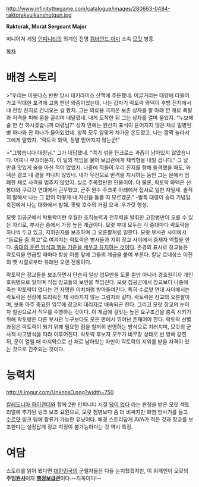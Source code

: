 http://www.infinitythegame.com/catalogue/images/280663-0484-raktorakvulkanshotgun.jpg

'''Raktorak, Morat Sergeant Major'''

미니어쳐 게임 [[인피니티(게임)|인피니티]]의 외계인 진영 [[컴바인드 아미]] 소속 [[모랏 침공군|모랏]] 병종.

[[목차]]

= 배경 스토리 =

>"우리는 미옷나스 반란 당시 테키라미스 산맥에 주둔했네. 이글거리는 태양에 타들어가고 막대한 포격에 고통 받던 와중이었는데, 나는 갑자기 락토락 와덱이 후방 진지에서 내 전방 진지로 건너오는 걸 봤지. 그는 의료용 극저온 보존 상자를 팔 아래 낀 채로 폭발과 저격을 피해 몸을 굴리며 내달렸네. 내게 도착한 뒤 그는 상자를 열며 물었지. "누보에 술 한 잔 하시겠습니까 대령님?" 상자 안에는 원산지 표식이 뜯어지지 않은 채로 밀병된 병 하나와 잔 하나가 들어있었네. 양쪽 모두 알맞게 차가운 온도였고. 나는 깜짝 놀라서 그에게 말했지. "락토락 와덱, 정말 믿어지지 않는군!" 
 
>"그렇습니다 대령님." 그가 대답했네. "여기 섞을 탄크로스 과즙이 남아있지 않았습니다. 어찌나 부끄러운지. 이 일의 책임을 물어 보급관에게 채찍형을 내릴 겁니다." 그 날 만큼 맛있게 술을 마신 적이 없었지. 나중에 적들이 우리 진지를 향해 돌격했을 때도, 와덱은 결코 내 곁을 떠나지 않았네. 내가 무전으로 반격을 지시하는 동안 그는 문에서 엄폐한 채로 사격을 멈추지 않았지. 실로 주목할만한 인물이야. 아 물론, 락토락 와덱은 선봉대와 쿠르갓 연대에서 근무했고, 군주 원수 주크롯 아래에서 집사로 일한 자일세. 솔직히 말해서 나는 그 없이 어떻게 내 자신을 돌볼 지 모르겠군." -발톡 대령이 승리 기념일 축전에서 나눈 대화에서 발췌. 핏빛 호수의 거점 요새. 우가랏 행성.


모랏 침공군에서 락토락이란 우월한 조직능력과 전투력을 발휘한 고참병만이 오를 수 있는 자리로, 부사관 중에서 가장 높은 계급이다. 모랏 부대 모두는 각 중대마다 락토락을 하나씩 두고 있고, 지휘권자를 보조하며 그 오른팔처럼 일한다. 모랏 부사관 사이에서 "동료들 중 최고"로 여겨지는 락토락은 병사들과 지휘 장교 사이에서 중재자 역할을 한다. [[행보관|중대의 훈련 방식과 행동 기준을 세우고 유지하는 것이다]]. 존경의 표시로 장교들은 락토락을 언급할 때마다 항상 이름 앞에 그들의 계급을 붙여 부른다. 칼날 르네상스 이전의 옛 시절로부터 유래된 오랜 전통이다.

락토락은 장교들을 보조하면서 단순히 일상 업무만을 도울 뿐만 아니라 경호원이자 개인 호위병으로 일하며 직접 장교들의 보안을 책임진다. 모랏 침공군에서 장교보다 나중에 죽는 락토락이 없다는 건 자명한 이치처럼 받아들여진다. 특히 수르얏 연대 사이에서는 락토락은 전장에 드리워진 채 사라지지 않는 그림자와 같다. 락토락은 장교의 오른팔이며, 보통 아주 중요한 임무에 장교의 대리자로 배속되곤 한다. 그리고 모랏 장교의 눈이자 철권으로서 직무를 수행하는 것이다. 이 계급에 걸맞는 높은 요구조건을 충족 시키기 위해 락토랑은 다른 부사관 누구보다도 모든 면에서 뛰어난 존재여야 한다. 락토락 선별 과정은 락토락이 되기 위해 필요한 점을 철저히 반영하는 방식으로 치러지며, 모랏의 군사적 사고방식을 따라 이루어진다. 락토락 후보자 모두가 비무장 상태로 빈 방에 갇힌 뒤, 문이 열릴 때 마지막으로 선 채로 남아있는 자만이 락토락의 지위를 받을 자격이 있는 것으로 간주되는 것이다.

= 능력치 =
http://i.imgur.com/UnxnosD.png?width=750

[[칼레도니아 하이랜더]]와 함께 2판 인피니티 시절 [[답이 없다]] 라는 판정을 받은 모랏 섹토리얼에 추가된 링크 보조 요원으로, 모랏 첨병보다 좀 더 비싸지만 화염 방사기를 들고 [[수르얏]] 링크 팀에 합류가 가능한 유닛이다. 배경 스토리답게 AVA가 적은 것과 장교를 보조한다는 설정답게 장교 지정이 불가능하다는 것 역시 특징.


= 여담 =

스토리를 읽어 봤다면 [[대한민국]]의 군필자들은 다들 눈치챘겠지만, 이 외계인이 모랏의 '''주임[[원사]]'''이자 '''[[행정보급관]]'''이다.--지옥이다!--
